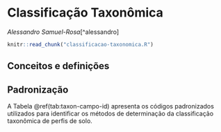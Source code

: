 # Classificação Taxonômica

_Alessandro Samuel-Rosa_[^alessandro]

```r
knitr::read_chunk("classificacao-taxonomica.R")
```

## Conceitos e definições

## Padronização

A Tabela \@ref(tab:taxon-campo-id) apresenta os códigos padronizados utilizados para identificar os métodos de determinação da classificação taxonômica de perfis de solo.

```r
```
